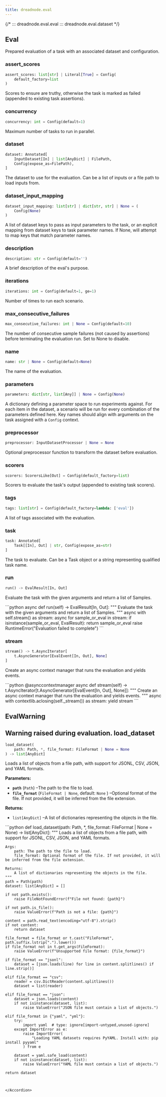 ```yaml
---
title: dreadnode.eval
---
```


{/*
::: dreadnode.eval.eval
::: dreadnode.eval.dataset
*/}

Eval
----

Prepared evaluation of a task with an associated dataset and configuration.

### assert\_scores

```python
assert_scores: list[str] | Literal[True] = Config(
    default_factory=list
)
```

Scores to ensure are truthy, otherwise the task is marked as failed (appended to existing task assertions).

### concurrency

```python
concurrency: int = Config(default=1)
```

Maximum number of tasks to run in parallel.

### dataset

```python
dataset: Annotated[
    InputDataset[In] | list[AnyDict] | FilePath,
    Config(expose_as=FilePath),
]
```

The dataset to use for the evaluation. Can be a list of inputs or a file path to load inputs from.

### dataset\_input\_mapping

```python
dataset_input_mapping: list[str] | dict[str, str] | None = (
    Config(None)
)
```

A list of dataset keys to pass as input parameters to the task, or an
explicit mapping from dataset keys to task parameter names.
If None, will attempt to map keys that match parameter names.

### description

```python
description: str = Config(default='')
```

A brief description of the eval's purpose.

### iterations

```python
iterations: int = Config(default=1, ge=1)
```

Number of times to run each scenario.

### max\_consecutive\_failures

```python
max_consecutive_failures: int | None = Config(default=10)
```

The number of consecutive sample failures (not caused by assertions)
before terminating the evaluation run. Set to None to disable.

### name

```python
name: str | None = Config(default=None)
```

The name of the evaluation.

### parameters

```python
parameters: dict[str, list[Any]] | None = Config(None)
```

A dictionary defining a parameter space to run experiments against.
For each item in the dataset, a scenario will be run for every combination
of the parameters defined here. Key names should align with
arguments on the task assigned with a `Config` context.

### preprocessor

```python
preprocessor: InputDatasetProcessor | None = None
```

Optional preprocessor function to transform the dataset before evaluation.

### scorers

```python
scorers: ScorersLike[Out] = Config(default_factory=list)
```

Scorers to evaluate the task's output (appended to existing task scorers).

### tags

```python
tags: list[str] = Config(default_factory=lambda: ['eval'])
```

A list of tags associated with the evaluation.

### task

```python
task: Annotated[
    Task[[In], Out] | str, Config(expose_as=str)
]
```

The task to evaluate. Can be a Task object or a string representing qualified task name.

### run

```python
run() -> EvalResult[In, Out]
```

Evaluate the task with the given arguments and return a list of Samples.

<Accordion title="Source code in dreadnode/eval/eval.py" icon="code">
```python
async def run(self) -> EvalResult[In, Out]:
    """
    Evaluate the task with the given arguments and return a list of Samples.
    """
    async with self.stream() as stream:
        async for sample_or_eval in stream:
            if isinstance(sample_or_eval, EvalResult):
                return sample_or_eval
        raise RuntimeError("Evaluation failed to complete")
```


</Accordion>

### stream

```python
stream() -> t.AsyncIterator[
    t.AsyncGenerator[EvalEvent[In, Out], None]
]
```

Create an async context manager that runs the evaluation and yields events.

<Accordion title="Source code in dreadnode/eval/eval.py" icon="code">
```python
@asynccontextmanager
async def stream(self) -> t.AsyncIterator[t.AsyncGenerator[EvalEvent[In, Out], None]]:
    """
    Create an async context manager that runs the evaluation and yields events.
    """
    async with contextlib.aclosing(self._stream()) as stream:
        yield stream
```


</Accordion>

EvalWarning
-----------

Warning raised during evaluation.
load\_dataset
-------------

```python
load_dataset(
    path: Path, *, file_format: FileFormat | None = None
) -> list[AnyDict]
```

Loads a list of objects from a file path, with support for JSONL, CSV, JSON, and YAML formats.

**Parameters:**

* **`path`**
  (`Path`)
  –The path to the file to load.
* **`file_format`**
  (`FileFormat | None`, default:
  `None`
  )
  –Optional format of the file. If not provided, it will be inferred from the file extension.

**Returns:**

* `list[AnyDict]`
  –A list of dictionaries representing the objects in the file.

<Accordion title="Source code in dreadnode/eval/dataset.py" icon="code">
```python
def load_dataset(path: Path, *, file_format: FileFormat | None = None) -> list[AnyDict]:
    """
    Loads a list of objects from a file path, with support for JSONL, CSV, JSON, and YAML formats.

    Args:
        path: The path to the file to load.
        file_format: Optional format of the file. If not provided, it will be inferred from the file extension.

    Returns:
        A list of dictionaries representing the objects in the file.
    """
    path = Path(path)
    dataset: list[AnyDict] = []

    if not path.exists():
        raise FileNotFoundError(f"File not found: {path}")

    if not path.is_file():
        raise ValueError(f"Path is not a file: {path}")

    content = path.read_text(encoding="utf-8").strip()
    if not content:
        return dataset

    file_format = file_format or t.cast("FileFormat", path.suffix.lstrip(".").lower())
    if file_format not in t.get_args(FileFormat):
        raise ValueError(f"Unsupported file format: {file_format}")

    if file_format == "jsonl":
        dataset = [json.loads(line) for line in content.splitlines() if line.strip()]

    elif file_format == "csv":
        reader = csv.DictReader(content.splitlines())
        dataset = list(reader)

    elif file_format == "json":
        dataset = json.loads(content)
        if not isinstance(dataset, list):
            raise ValueError("JSON file must contain a list of objects.")

    elif file_format in {"yaml", "yml"}:
        try:
            import yaml  # type: ignore[import-untyped,unused-ignore]
        except ImportError as e:
            raise ImportError(
                "Loading YAML datasets requires PyYAML. Install with: pip install pyyaml"
            ) from e

        dataset = yaml.safe_load(content)
        if not isinstance(dataset, list):
            raise ValueError("YAML file must contain a list of objects.")

    return dataset
```


</Accordion>